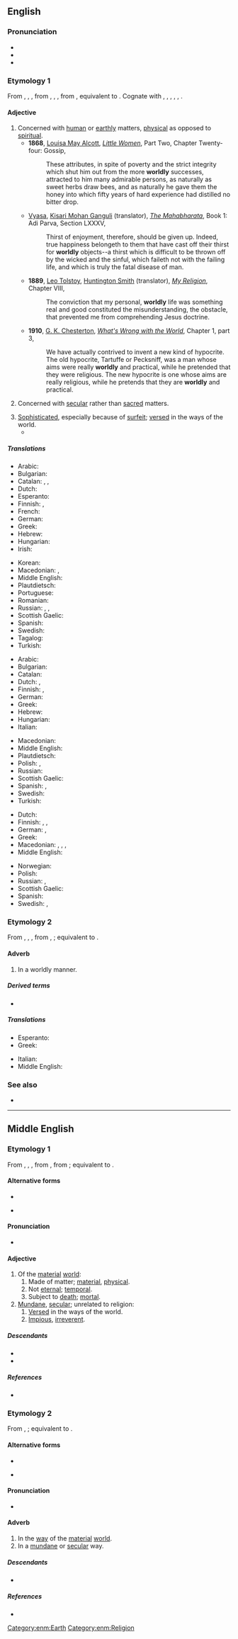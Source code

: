 ==English==

===Pronunciation===
* {{IPA|en|/ˈwɜː(ɹ)ldli/}}
* {{audio|en|En-us-worldly.ogg|Audio (US)}}
* {{rhymes|en|ɜː(ɹ)ldli|s=2}}

===Etymology 1===
{{etymid|en|adjective}}
From {{inh|en|enm|worldly|id=adjective}}, {{m|enm|worldlich}}, {{m|enm|wordly|pos=adjective}}, from {{inh|en|ang|woruldlīċ}}, {{m|ang|worldlīċ}}, {{m|ang|weoroldlīċ|t=worldly; earthly; temporal; mundane; secular}}, from {{inh|en|gem-pro|*weraldilīkaz}}, equivalent to {{suffix|en|world|ly|id2=adjectival}}. Cognate with {{cog|nl|wereldlijk|t=worldly; secular}}, {{cog|nds-de|weltlik|t=worldly}}, {{cog|de|weltlich|t=worldly}}, {{cog|da|verdslig|t=worldly}}, {{cog|sv|världslig|t=worldly}}, {{cog|is|veraldlegur|t=worldly; secular}}.

====Adjective====
{{en-adj|er|more}}

# Concerned with [[human]] or [[earthly]] matters, [[physical]] as opposed to [[spiritual]].
#* '''1868''', [[w:Louisa May Alcott|Louisa May Alcott]], ''[[s:Little Women/Chapter 24|Little Women]]'', Part Two, Chapter Twenty-four: Gossip,
#*: These attributes, in spite of poverty and the strict integrity which shut him out from the more '''worldly''' successes, attracted to him many admirable persons, as naturally as sweet herbs draw bees, and as naturally he gave them the honey into which fifty years of hard experience had distilled no bitter drop.
#* {{circa|1883-1896}} [[w:Vyasa|Vyasa]], [[w:Kisari Mohan Ganguli|Kisari Mohan Ganguli]] (translator), ''[[s:The Mahabharata/Book 1: Adi Parva/Section LXXXV|The Mahabharata]]'', Book 1: Adi Parva, Section LXXXV,
#*: Thirst of enjoyment, therefore, should be given up. Indeed, true happiness belongeth to them that have cast off their thirst for '''worldly''' objects--a thirst which is difficult to be thrown off by the wicked and the sinful, which faileth not with the failing life, and which is truly the fatal disease of man.
#* '''1889''', [[w:Leo Tolstoy|Leo Tolstoy]], [[w:Huntington Smith|Huntington Smith]] (translator), ''[[s:My Religion/Chapter VIII|My Religion]]'', Chapter VIII,
#*: The conviction that my personal, '''worldly''' life was something real and good constituted the misunderstanding, the obstacle, that prevented me from comprehending Jesus doctrine.
#* '''1910''', [[w:G. K. Chesterton|G. K. Chesterton]], ''[[s:What's Wrong with the World/Chapter1.3|What's Wrong with the World]]'', Chapter 1, part 3,
#*: We have actually contrived to invent a new kind of hypocrite. The old hypocrite, Tartuffe or Pecksniff, was a man whose aims were really '''worldly''' and practical, while he pretended that they were religious. The new hypocrite is one whose aims are really religious, while he pretends that they are '''worldly''' and practical.
#: {{syn|en|material|mundane|sublunar}}
#: {{ant|en|otherworldly|spiritual}}
# Concerned with [[secular]] rather than [[sacred]] matters.
#: {{syn|en|lay|profane}}
#: {{ant|en|clerical|religious|sacred}}
# [[sophisticated|Sophisticated]], especially because of [[surfeit]]; [[versed]] in the ways of the world.
#* {{quote-journal
|en
|date=Jan 24, 2016
|author=Les Chappell
|title=TV: Review: The Simpsons (Classic), “Natural Born Kissers” (season nine, episode 25, originally aired 05/17/1998)
|work=The Onion AV Club
|url=http://www.avclub.com/tvclub/uneven-season-simpsons-streaks-excellent-conclusio-230898
|page=
|passage=Homer and Marge have to try to explain things to children who are too '''worldly''' to fall for most excuses, the explanation trails off, and what could be a pleasant family outing to solve it all turns out to be yet another excuse for self-involvement when one public humiliation doesn’t outweigh the joys of getting busy in a windmill.}}
#: {{syn|en|sophisticated|street-smart}}
#: {{ant|en|naive}}

=====Translations=====
{{trans-top|concerned with the human, earthly or physical rather than spiritual}}
* Arabic: {{t|ar|دُنْيَوِيّ}}
* Bulgarian: {{t+|bg|материален}}
* Catalan: {{t|ca|mundà}}, {{t|ca|terrenal}}, {{t|ca|terrè}}
* Dutch: {{t+|nl|materieel}}
* Esperanto: {{t+|eo|monda}}
* Finnish: {{t+|fi|maallinen}}, {{t+|fi|mainen}}
* French: {{t+|fr|mondain}}
* German: {{t+|de|weltlich}}
* Greek: {{t+|el|κοσμικός}}
* Hebrew: {{t|he|גשמי|tr=gishmi}}
* Hungarian: {{t+|hu|anyagias}}
* Irish: {{t|ga|domhanda}}
{{trans-mid}}
* Korean: {{t|ko|세속적(世俗的)}}
* Macedonian: {{t|mk|све́товен}}, {{t|mk|овозе́мски}}
* Middle English: {{t|enm|worldly}}
* Plautdietsch: {{t|pdt|weltlich}}
* Portuguese: {{t+|pt|mundano}}
* Romanian: {{t+|ro|lumesc}}
* Russian: {{t+|ru|мирско́й}}, {{t+|ru|земно́й}}, {{t+|ru|су́етный}}
* Scottish Gaelic: {{t|gd|saoghalta}}
* Spanish: {{t+|es|mundano}}
* Swedish: {{t+|sv|världslig}}
* Tagalog: {{t|tl|makamundo}}
* Turkish: {{t+|tr|dünyevi}}
{{trans-bottom}}

{{trans-top|concerned with the secular rather than sacred}}
* Arabic: {{t|ar|دُنْيَوِيّ}}
* Bulgarian: {{t+|bg|светски}}
* Catalan: {{t|ca|mundà}}
* Dutch: {{t+|nl|wereldlijk}}, {{t+|nl|seculier}}
* Finnish: {{t+|fi|maallinen}}, {{t+|fi|sekulaarinen}}
* German: {{t+|de|weltlich}}
* Greek: {{t+|el|κοσμικός}}
* Hebrew: {{t+|he|חילוני|tr=hiloni}}
* Hungarian: {{t+|hu|világi}}
* Italian: {{t+|it|mondano}}
{{trans-mid}}
* Macedonian: {{t|mk|све́товен}}
* Middle English: {{t|enm|worldly}}
* Plautdietsch: {{t|pdt|weltlich}}
* Polish: {{t+|pl|świecki}}, {{t+|pl|laicki}}
* Russian: {{t+|ru|све́тский}}
* Scottish Gaelic: {{t|gd|saoghalta}}
* Spanish: {{t+|es|profano}}, {{t+|es|mundano}}
* Swedish: {{t+|sv|världslig}}
* Turkish: {{t+|tr|dünyevi}}
{{trans-bottom}}

{{trans-top|versed in the ways of the world}}
* Dutch: {{t+|nl|wereldwijs}}
* Finnish: {{t+|fi|kokenut}}, {{t|fi|maailmanmiesmäinen}}, {{t|fi|varmakäytöksinen}}
* German: {{t|de|weltgewandt}}, {{t|de|weltmännisch}}
* Greek: {{t+|el|κοσμικός}}
* Macedonian: {{t|mk|све́тски}}, {{t|mk|и́скусен}}, {{t|mk|е́рбап}}, {{t|mk|спо́собен}}
* Middle English: {{t|enm|worldly}}
{{trans-mid}}
* Norwegian: {{t|no|verdensvant}}
* Polish: {{t+|pl|światowy}}
* Russian: {{t+|ru|о́пытный}}, {{t+|ru|быва́лый}}
* Scottish Gaelic: {{t|gd|saoghalta}}
* Spanish: {{t|es|de mucho mundo}}
* Swedish: {{t+|sv|världsvan}}, {{t+|sv|mondän}}
{{trans-bottom}}

===Etymology 2===
{{etymid|en|adverb}}
From {{inh|en|enm|worldly|id=adverb}}, {{m|enm|worldliche}}, {{m|enm|wordly|pos=adverb}}, from {{inh|en|ang|woroldlīċe}}, {{m|ang|weoroldlīċe}}; equivalent to {{af|en|world|-ly|id2=adverbial|pos2=adverbial suffix}}.

====Adverb====
{{en-adv}}

# In a worldly manner.
#: {{syn|en|secularly|unspiritually|worldlily}}

=====Derived terms=====
* {{l|en|worldly-wise}}

=====Translations=====
{{trans-top|In a worldly manner.}}
* Esperanto: {{t+|eo|monde}}
* Greek: {{t|el|κοσμικώς}}
{{trans-mid}}
* Italian: {{t+|it|mondanamente}}
* Middle English: {{t|enm|worldly}}
{{trans-bottom}}
{{C|en|Personality}}

===See also===
* {{l|en|worldward}}

----

==Middle English==

===Etymology 1===
{{etymid|enm|adjective}}
From {{inh|enm|ang|woruldlīċ}}, {{m|ang|worldlīċ}}, {{m|ang|weoroldlīċ}}, from {{inh|enm|gmw-pro|*weraldilīk}}, from {{inh|enm|gem-pro|*weraldilīkaz}}; equivalent to {{af|enm|world|-ly|id2=adjectival|pos2=adjectival suffix}}.

====Alternative forms====
* {{alter|enm|wardly|warldely|warldly|werdely|werdly|werldly|wordeliche|wordlelich|wordli|wordlich|wordly|worldli|worldlich|worldliche|worlly|worly|wurdly|wurldly}}
* {{a|Early ME}} {{alter|enm|weordlich|weoruldlic|werldlic|worlich|worltlich}}

====Pronunciation====
* {{IPA|enm|/ˈwur(l)dliː/|/ˈwɛr(l)dliː/|/-liːtʃ/}}

====Adjective====
{{enm-adj}}

# Of the [[material]] [[world]]:
## Made of matter; [[material]], [[physical]].
## Not [[eternal]]; [[temporal]].
## Subject to [[death]]; [[mortal]].
# [[mundane|Mundane]], [[secular]]; unrelated to religion:
## [[versed|Versed]] in the ways of the world.
## [[impious|Impious]], [[irreverent]].

=====Descendants=====
* {{desc|en|worldly|id=adjective}}
* {{desc|sco|warldly|wardly}}

=====References=====
* {{R:MED Online|entry=worldlī|pos=adj|id=MED53434}}

===Etymology 2===
{{etymid|enm|adverb}}
From {{inh|enm|ang|woroldlīċe}}, {{m|ang|weoroldlīċe}}; equivalent to {{af|enm|world|-ly|id2=adverbial|pos2=adverbial suffix}}.

====Alternative forms====
* {{alter|enm|werdely|werdly|wordliche|wordly|worldli}}
* {{a|Early ME}} {{alter|enm|worldliche|worltliche}}

====Pronunciation====
* {{IPA|enm|/ˈwur(l)dliː/|/ˈwɛr(l)dliː/|/-liːtʃ(ə)/}}

====Adverb====
{{enm-adj}}

# In the [[way]] of the [[material]] [[world]].
# In a [[mundane]] or [[secular]] way.

=====Descendants=====
* {{desc|en|worldly|id=adverb}}

=====References=====
* {{R:MED Online|entry=worldlī|pos=adv|id=MED53435}}

[[Category:enm:Earth]]
[[Category:enm:Religion]]